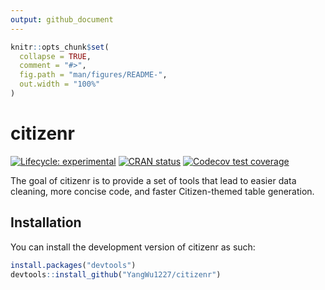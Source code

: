 ```yaml
---
output: github_document
---
```


<!-- README.md is generated from README.Rmd. Please edit that file -->

```r
knitr::opts_chunk$set(
  collapse = TRUE,
  comment = "#>",
  fig.path = "man/figures/README-",
  out.width = "100%"
)
```

# citizenr

<!-- badges: start -->
[![Lifecycle: experimental](https://img.shields.io/badge/lifecycle-experimental-orange.svg)](https://lifecycle.r-lib.org/articles/stages.html#experimental)
[![CRAN status](https://www.r-pkg.org/badges/version/citizenr)](https://CRAN.R-project.org/package=citizenr)
[![Codecov test coverage](https://codecov.io/gh/YangWu1227/citizenr/branch/main/graph/badge.svg)](https://app.codecov.io/gh/YangWu1227/citizenr?branch=main)
<!-- badges: end -->

The goal of citizenr is to provide a set of tools that lead to easier data cleaning, more concise code, and faster Citizen-themed table generation.

## Installation

You can install the development version of citizenr as such: 

``` r
install.packages("devtools")
devtools::install_github("YangWu1227/citizenr")
```


